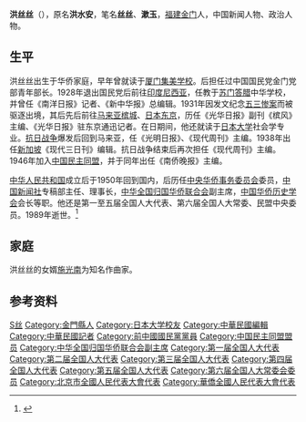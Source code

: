 '''洪丝丝'''（{{bd|1907年|2月20日|1989年|5月11日|CatIdx=Hong洪}}），原名'''洪水安'''，笔名'''丝丝'''、'''漱玉'''，[[福建|福建]][[金门|金门]]人，中国新闻人物、政治人物。

== 生平 ==
洪丝丝出生于华侨家庭，早年曾就读于[[厦门|厦门]][[集美学校|集美学校]]。后担任过中国国民党金门党部青年部长。1928年退出国民党后前往[[印度尼西亚|印度尼西亚]]，任教于[[苏门答腊|苏门答腊]]中华学校，并曾任《南洋日报》记者、《新中华报》总编辑。1931年因发文纪念[[五三惨案|五三惨案]]而被驱逐出境，其后先后前往[[马来亚|马来亚]][[槟城|槟城]]、[[日本|日本]][[东京|东京]]，历任《光华日报》副刊《槟风》主编、《光华日报》驻东京通迅记者。在日期间，他还就读于[[日本大学|日本大学]]社会学专业。[[抗日战争|抗日战争]]爆发后回到马来亚，任《光明日报》、《现代周刊》主编。1938年出任[[新加坡|新加坡]]《现代三日刊》编辑。抗日战争结束后再次担任《现代周刊》主编。1946年加入[[中国民主同盟|中国民主同盟]]，并于同年出任《南侨晚报》主编。

[[中华人民共和国|中华人民共和国]]成立后于1950年回到国内，后历任[[中央华侨事务委员会|中央华侨事务委员会]]委员，[[中国新闻社|中国新闻社]]专稿部主任、理事长，[[中华全国归国华侨联合会|中华全国归国华侨联合会]]副主席，[[中国华侨历史学会|中国华侨历史学会]]会长等职。他还是第一至五届全国人大代表、第六届全国人大常委、民盟中央委员。1989年逝世。<ref>{{cite web|url=http://www.lib.nus.edu.sg/chz/chineseoverseas/oc_hss.htm|title=洪丝丝(Hong Sisi), 1907-1989|publisher=新加坡国立大学|access-date=2010-12-11|archive-date=2016-03-04|archive-url=https://web.archive.org/web/20160304110318/http://www.lib.nus.edu.sg/chz/chineseoverseas/oc_hss.htm|dead-url=no}}</ref>

== 家庭 ==
洪丝丝的女婿[[施光南|施光南]]为知名作曲家。

== 参考资料 ==
{{reflist}}

{{中华全国归国华侨联合会第一届委员会}}
{{中华全国归国华侨联合会第二届委员会}}
{{中华全国归国华侨联合会第三届委员会}}

{{Authority control}}
{{DEFAULTSORT:Hong洪}}
[[Category:洪姓|S丝]]
[[Category:金門縣人|Category:金門縣人]]
[[Category:日本大学校友|Category:日本大学校友]]
[[Category:中華民國編輯|Category:中華民國編輯]]
[[Category:中華民國記者|Category:中華民國記者]]
[[Category:前中國國民黨黨員|Category:前中國國民黨黨員]]
[[Category:中国民主同盟盟员|Category:中国民主同盟盟员]]
[[Category:中华全国归国华侨联合会副主席|Category:中华全国归国华侨联合会副主席]]
[[Category:第一届全国人大代表|Category:第一届全国人大代表]]
[[Category:第二届全国人大代表|Category:第二届全国人大代表]]
[[Category:第三届全国人大代表|Category:第三届全国人大代表]]
[[Category:第四届全国人大代表|Category:第四届全国人大代表]]
[[Category:第五届全国人大代表|Category:第五届全国人大代表]]
[[Category:第六届全国人大常委会委员|Category:第六届全国人大常委会委员]]
[[Category:北京市全國人民代表大會代表|Category:北京市全國人民代表大會代表]]
[[Category:華僑全國人民代表大會代表|Category:華僑全國人民代表大會代表]]